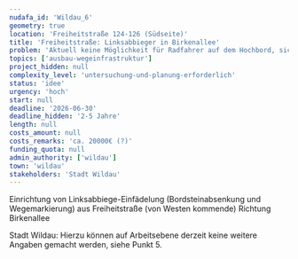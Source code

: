 ```yaml
---
nudafa_id: 'Wildau_6'
geometry: true
location: 'Freiheitstraße 124-126 (Südseite)'
title: 'Freiheitstraße: Linksabbieger in Birkenallee'
problem: 'Aktuell keine Möglichkeit für Radfahrer auf dem Hochbord, sich auf die Straße zum Linksabbiegen einzuordnen; entweder müssen Radfahrer schon frühzeitig auf die viel befahrene Straßen "runter" oder hinter der Kreuzung (kurz vor BÜ) absteigen und als Fußgänger queren mit entsprechend langen Wartezeiten und Unfallgefährdung'
topics: ['ausbau-wegeinfrastruktur']
project_hidden: null
complexity_level: 'untersuchung-und-planung-erforderlich'
status: 'idee'
urgency: 'hoch'
start: null
deadline: '2026-06-30'
deadline_hidden: '2-5 Jahre'
length: null
costs_amount: null
costs_remarks: 'ca. 20000€ (?)'
funding_quota: null
admin_authority: ['wildau']
town: 'wildau'
stakeholders: 'Stadt Wildau'
---
```


Einrichtung von Linksabbiege-Einfädelung (Bordsteinabsenkung und Wegemarkierung) aus Freiheitstraße (von Westen kommende) Richtung Birkenallee

Stadt Wildau: Hierzu können auf Arbeitsebene derzeit keine weitere Angaben gemacht werden, siehe Punkt 5.
